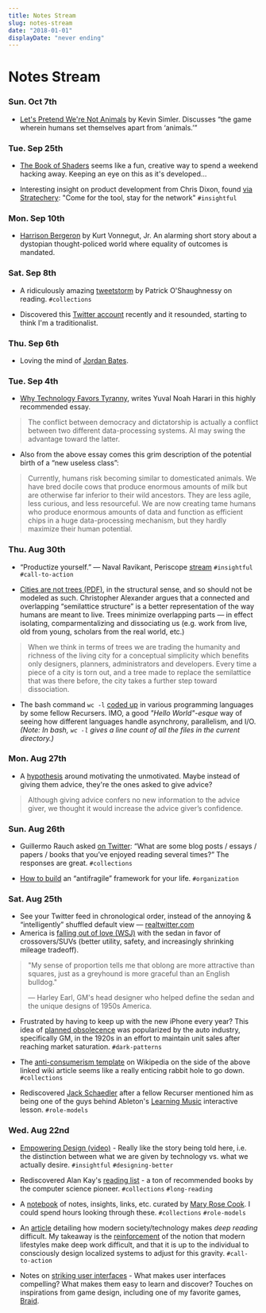 ```yaml
---
title: Notes Stream
slug: notes-stream
date: "2018-01-01"
displayDate: "never ending"
---
```


# Notes Stream

### Sun. Oct 7th

- [Let's Pretend We're Not Animals](http://meltingasphalt.com/lets-pretend-were-not-animals/) by Kevin Simler. Discusses &ldquo;the game wherein humans set themselves apart from &lsquo;animals.&rsquo;&rdquo;

### Tue. Sep 25th

- [The Book of Shaders](https://thebookofshaders.com/) seems like a fun, creative way to spend a weekend hacking away. Keeping an eye on this as it's developed...

- Interesting insight on product development from Chris Dixon, found [via Stratechery](https://stratechery.com/2018/instagrams-ceo/): "Come for the tool, stay for the network" `#insightful`

### Mon. Sep 10th

- [Harrison Bergeron](https://archive.org/stream/HarrisonBergeron/Harrison%20Bergeron_djvu.txt) by Kurt Vonnegut, Jr. An alarming short story about a dystopian thought-policed world where equality of outcomes is mandated.

### Sat. Sep 8th

- A ridiculously amazing [tweetstorm](https://twitter.com/patrick_oshag/status/804756458126639105) by Patrick O'Shaughnessy on reading. `#collections`

- Discovered this [Twitter account](https://twitter.com/wrathofgnon/) recently and it resounded, starting to think I'm a traditionalist.

### Thu. Sep 6th

- Loving the mind of [Jordan Bates](http://www.refinethemind.com/).

### Tue. Sep 4th

- [Why Technology Favors Tyranny](https://www.theatlantic.com/magazine/archive/2018/10/yuval-noah-harari-technology-tyranny/568330/?single_page=true), writes Yuval Noah Harari in this highly  recommended essay.
> The conflict between democracy and dictatorship is actually a conflict between two different data-processing systems. AI may swing the advantage toward the latter.

- Also from the above essay comes this grim description of the potential birth of a &ldquo;new useless class&rdquo;:
> Currently, humans risk becoming similar to domesticated animals. We have bred docile cows that produce enormous amounts of milk but are otherwise far inferior to their wild ancestors. They are less agile, less curious, and less resourceful. We are now creating tame humans who produce enormous amounts of data and function as efficient chips in a huge data-processing mechanism, but they hardly maximize their human potential.


### Thu. Aug 30th

- &ldquo;Productize yourself.&rdquo; &mdash; Naval Ravikant, Periscope [stream](https://blog.usejournal.com/naval-ravikant-notes-from-periscope-on-his-tweet-storm-how-to-get-rich-without-getting-lucky-e9e4f03a955f) `#insightful` `#call-to-action`

- [Cities are not trees (PDF)](http://worrydream.com/refs/Alexander%20-%20A%20City%20Is%20Not%20A%20Tree.pdf), in the structural sense, and so should not be modeled as such. Christopher Alexander argues that a connected and overlapping &ldquo;semilattice structure&rdquo; is a better representation of the way humans are meant to live. Trees minimize overlapping parts &mdash; in effect isolating, comparmentalizing and dissociating us (e.g. work from live, old from young, scholars from the real world, etc.)
> When we think in terms of trees we are trading the humanity and richness of the living city for a conceptual simplicity which benefits only designers, planners, administrators and developers. Every time a piece of a city is torn out, and a tree made to replace the semilattice that was there before, the city takes a further step toward dissociation.

- The bash command `wc -l` [coded up](https://github.com/dan-f/concurrent-wc/) in various programming languages by some fellow Recursers. IMO, a good *"Hello World"-esque* way of seeing how different languages handle asynchrony, parallelism, and I/O. *(Note: In bash, `wc -l` gives a line count of all the files in the current directory.)*

### Mon. Aug 27th

- A [hypothesis](https://marginalrevolution.com/marginalrevolution/2018/08/how-to-motivate-the-unmotivated.html) around motivating the unmotivated. Maybe instead of giving them advice, they're the ones asked to give advice?
> Although giving advice confers no new information to the advice giver, we thought it would increase the advice giver’s confidence.

### Sun. Aug 26th

- Guillermo Rauch asked [on Twitter](https://twitter.com/rauchg/status/1033545216844857351): &ldquo;What are some blog posts / essays / papers / books that you’ve enjoyed reading several times?&rdquo; The responses are great. `#collections`

- [How to build](https://medium.com/thinking-is-hard/live-like-a-hydra-c02337782a89) an &ldquo;antifragile&rdquo; framework for your life. `#organization`


### Sat. Aug 25th

- See your Twitter feed in chronological order, instead of the annoying &amp; &ldquo;intelligently&rdquo; shuffled default view &mdash; [realtwitter.com](http://realtwitter.com)
- America is [falling out of love (WSJ)](https://www.wsj.com/articles/america-has-fallen-out-of-love-with-the-sedan-1535169698?mod=hp_lead_pos5) with the sedan in favor of crossovers/SUVs (better utility, safety, and increasingly shrinking mileage tradeoff).
> "My sense of proportion tells me that oblong are more attractive than squares, just as a greyhound is more graceful than an English bulldog."
> 
> &mdash; Harley Earl, GM's head designer who helped define the sedan and the unique designs of 1950s America.

- Frustrated by having to keep up with the new iPhone every year? This idea of [planned obsolecence](https://en.wikipedia.org/wiki/Planned_obsolescence) was popularized by the auto industry, specifically GM, in the 1920s in an effort to maintain unit sales after reaching market saturation. `#dark-patterns`

- The [anti-consumerism template](https://en.wikipedia.org/wiki/Template:Anti-consumerism) on Wikipedia on the side of the above linked wiki article seems like a really enticing rabbit hole to go down. `#collections`

- Rediscovered [Jack Schaedler](https://jackschaedler.github.io/) after a fellow Recurser mentioned him as being one of the guys behind Ableton's [Learning Music](https://learningmusic.ableton.com/) interactive lesson. `#role-models`

### Wed. Aug 22nd

- [Empowering Design (video)](https://vimeo.com/123488311) - Really like the story being told here, i.e. the distinction between what we are given by technology vs. what we actually desire. `#insightful` `#designing-better`

- Rediscovered Alan Kay's [reading list](http://www.squeakland.org/resources/books/readingList.jsp) - a ton of recommended books by the computer science pioneer. `#collections` `#long-reading`


- A [notebook](http://notebook.maryrosecook.com/) of notes, insights, links, etc. curated by [Mary Rose Cook](http://maryrosecook.com). I could spend hours looking through these. `#collections` `#role-models`

- An [article](https://slate.com/culture/2018/08/reader-come-home-by-maryanne-wolf-reviewed.html) detailing how modern society/technology makes *deep reading* difficult. My takeaway is the [reinforcement](https://amzn.to/2MG33Op) of the notion that modern lifestyles make deep work difficult, and that it is up to the individual to consciously design localized systems to adjust for this gravity. `#call-to-action`

- Notes on [striking user interfaces](http://cognitivemedium.com/striking_ui/striking_ui.html) - What makes user interfaces compelling? What makes them easy to learn and discover? Touches on inspirations from game design, including one of my favorite games, [Braid](https://www.avclub.com/10-years-later-braid-remains-the-definitive-indie-game-1824114955).

